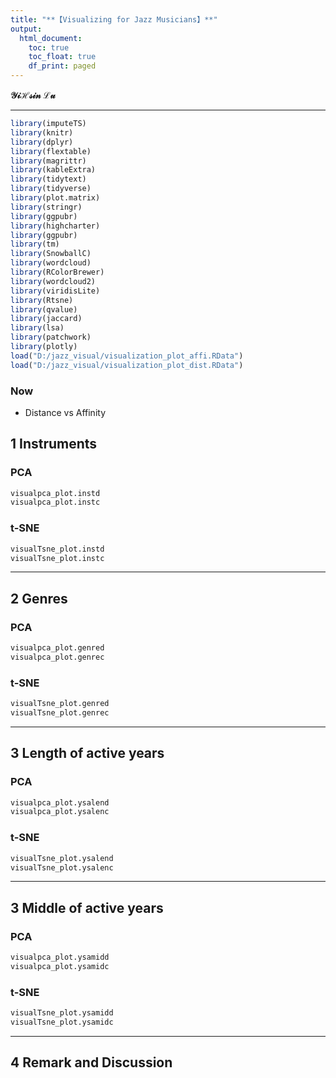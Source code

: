 ```yaml
---
title: "**【Visualizing for Jazz Musicians】**"
output: 
  html_document:
    toc: true
    toc_float: true
    df_print: paged
---
```


**$\mathcal{YiHsin}\;\mathcal{Lu}$**

****

  
```r
library(imputeTS)
library(knitr)
library(dplyr)
library(flextable)
library(magrittr)
library(kableExtra)
library(tidytext)
library(tidyverse)
library(plot.matrix)
library(stringr)
library(ggpubr)
library(highcharter)
library(ggpubr)
library(tm)
library(SnowballC)
library(wordcloud)
library(RColorBrewer)
library(wordcloud2)
library(viridisLite)
library(Rtsne)
library(qvalue)
library(jaccard)
library(lsa)
library(patchwork)
library(plotly)
load("D:/jazz_visual/visualization_plot_affi.RData")
load("D:/jazz_visual/visualization_plot_dist.RData")
```



### **Now**

* Distance vs Affinity

## **1 Instruments**{.tabset}

### **PCA**

```r
visualpca_plot.instd
visualpca_plot.instc
```

### **t-SNE**

```r
visualTsne_plot.instd
visualTsne_plot.instc
```

****

## **2 Genres**{.tabset}

### **PCA**

```r
visualpca_plot.genred
visualpca_plot.genrec
```

### **t-SNE**

```r
visualTsne_plot.genred
visualTsne_plot.genrec
```

****

## **3 Length of active years**{.tabset}

### **PCA**

```r
visualpca_plot.ysalend
visualpca_plot.ysalenc
```

### **t-SNE**

```r
visualTsne_plot.ysalend
visualTsne_plot.ysalenc
```

****

## **3 Middle of active years**{.tabset}

### **PCA**

```r
visualpca_plot.ysamidd
visualpca_plot.ysamidc
```

### **t-SNE**

```r
visualTsne_plot.ysamidd
visualTsne_plot.ysamidc
```

****

## **4 Remark and Discussion**

